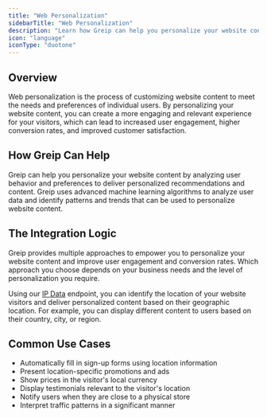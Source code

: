 ```yaml
---
title: "Web Personalization"
sidebarTitle: "Web Personalization"
description: "Learn how Greip can help you personalize your website content to improve user engagement and conversion rates"
icon: "language"
iconType: "duotone"
---
```


## Overview

Web personalization is the process of customizing website content to meet the needs and preferences of individual users. By personalizing your website content, you can create a more engaging and relevant experience for your visitors, which can lead to increased user engagement, higher conversion rates, and improved customer satisfaction.

## How Greip Can Help

Greip can help you personalize your website content by analyzing user behavior and preferences to deliver personalized recommendations and content. Greip uses advanced machine learning algorithms to analyze user data and identify patterns and trends that can be used to personalize website content.

## The Integration Logic

Greip provides multiple approaches to empower you to personalize your website content and improve user engagement and conversion rates. Which approach you choose depends on your business needs and the level of personalization you require.

Using our [IP Data](/api-reference/endpoint/data-lookup/geoip) endpoint, you can identify the location of your website visitors and deliver personalized content based on their geographic location. For example, you can display different content to users based on their country, city, or region.

## Common Use Cases

- Automatically fill in sign-up forms using location information
- Present location-specific promotions and ads
- Show prices in the visitor's local currency
- Display testimonials relevant to the visitor's location
- Notify users when they are close to a physical store
- Interpret traffic patterns in a significant manner
